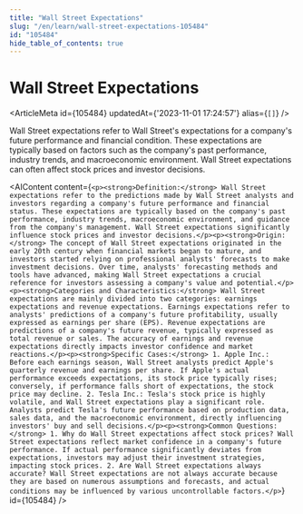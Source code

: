 ```yaml
---
title: "Wall Street Expectations"
slug: "/en/learn/wall-street-expectations-105484"
id: "105484"
hide_table_of_contents: true
---
```



# Wall Street Expectations

<ArticleMeta id={105484} updatedAt={'2023-11-01 17:24:57'} alias={`[]`} />
<div className='border-solid border-b border-t-0 my-4 border-[var(--ifm-color-gray-300)]' />

Wall Street expectations refer to Wall Street's expectations for a company's future performance and financial condition. These expectations are typically based on factors such as the company's past performance, industry trends, and macroeconomic environment. Wall Street expectations can often affect stock prices and investor decisions.

<AIContent content={`<p><strong>Definition:</strong> Wall Street expectations refer to the predictions made by Wall Street analysts and investors regarding a company's future performance and financial status. These expectations are typically based on the company's past performance, industry trends, macroeconomic environment, and guidance from the company's management. Wall Street expectations significantly influence stock prices and investor decisions.</p><p><strong>Origin:</strong> The concept of Wall Street expectations originated in the early 20th century when financial markets began to mature, and investors started relying on professional analysts' forecasts to make investment decisions. Over time, analysts' forecasting methods and tools have advanced, making Wall Street expectations a crucial reference for investors assessing a company's value and potential.</p><p><strong>Categories and Characteristics:</strong> Wall Street expectations are mainly divided into two categories: earnings expectations and revenue expectations. Earnings expectations refer to analysts' predictions of a company's future profitability, usually expressed as earnings per share (EPS). Revenue expectations are predictions of a company's future revenue, typically expressed as total revenue or sales. The accuracy of earnings and revenue expectations directly impacts investor confidence and market reactions.</p><p><strong>Specific Cases:</strong> 1. Apple Inc.: Before each earnings season, Wall Street analysts predict Apple's quarterly revenue and earnings per share. If Apple's actual performance exceeds expectations, its stock price typically rises; conversely, if performance falls short of expectations, the stock price may decline. 2. Tesla Inc.: Tesla's stock price is highly volatile, and Wall Street expectations play a significant role. Analysts predict Tesla's future performance based on production data, sales data, and the macroeconomic environment, directly influencing investors' buy and sell decisions.</p><p><strong>Common Questions:</strong> 1. Why do Wall Street expectations affect stock prices? Wall Street expectations reflect market confidence in a company's future performance. If actual performance significantly deviates from expectations, investors may adjust their investment strategies, impacting stock prices. 2. Are Wall Street expectations always accurate? Wall Street expectations are not always accurate because they are based on numerous assumptions and forecasts, and actual conditions may be influenced by various uncontrollable factors.</p>`} id={105484} />
